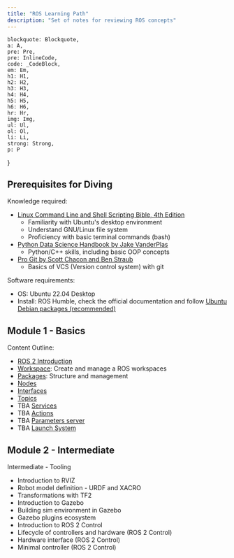 ```yaml
---
title: "ROS Learning Path"
description: "Set of notes for reviewing ROS concepts"
---
```


    blockquote: Blockquote,
    a: A,
    pre: Pre,
    pre: InlineCode,
    code: _CodeBlock,
    em: Em,
    h1: H1,
    h2: H2,
    h3: H3,
    h4: H4,
    h5: H5,
    h6: H6,
    hr: Hr,
    img: Img,
    ul: Ul,
    ol: Ol,
    li: Li,
    strong: Strong,
    p: P
}

## Prerequisites for Diving

Knowledge required: 
- [Linux Command Line and Shell Scripting Bible, 4th Edition](https://www.wiley.com/en-us/Linux+Command+Line+and+Shell+Scripting+Bible%2C+4th+Edition-p-9781119700937)
    - Familiarity with Ubuntu's desktop environment
    - Understand GNU/Linux file system
    - Proficiency with basic terminal commands (bash)
- [Python Data Science Handbook by Jake VanderPlas](https://jakevdp.github.io/PythonDataScienceHandbook/)
    - Python/C++ skills, including basic OOP concepts
- [Pro Git by Scott Chacon and Ben Straub](https://git-scm.com/book/en/v2)
    - Basics of VCS (Version control system) with git

Software requirements:
- OS: Ubuntu 22.04 Desktop
- Install: ROS Humble, check the official documentation and follow [Ubuntu Debian packages (recommended)](https://docs.ros.org/en/humble/Installation/Ubuntu-Install-Debians.html)

## Module 1 - Basics

Content Outline:
- [ROS 2 Introduction](ros2-intro)
- [Workspace](ros2-ws): Create and manage a ROS workspaces
- [Packages](ros2-pkgs): Structure and management
- [Nodes](ros2-nodes)
- [Interfaces](ros2-interfaces)
- [Topics](ros2-topics)
- TBA [Services](ros2-services)
- TBA [Actions](ros2-actions)
- TBA [Parameters server](ros2-parameters)
- TBA [Launch System](ros2-launch)


## Module 2 - Intermediate

Intermediate - Tooling
- Introduction to RVIZ
- Robot model definition - URDF and XACRO
- Transformations with TF2
- Introduction to Gazebo
- Building sim environment in Gazebo
- Gazebo plugins ecosystem
- Introduction to ROS 2 Control
- Lifecycle of controllers and hardware (ROS 2 Control)
- Hardware interface (ROS 2 Control)
- Minimal controller (ROS 2 Control)
